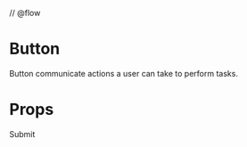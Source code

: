 // @flow

<Meta title="Button" component={ButtonVanilla} />

# Button #

Button communicate actions a user can take  to perform tasks.

# Props #

<Props of={ButtonVanilla} />

<Preview>
  <Story name="Primary">
  <Fragment>
    <ButtonVanilla {...primaryButton}>Submit</ButtonVanilla>
  </Fragment>
  </Story>
</Preview>

